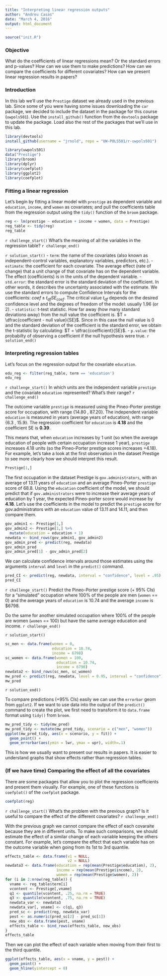 ```yaml
---
title: "Interpreting linear regression outputs"
author: "Andreu Casas"
date: "March 4, 2016"
output: html_document
---
```


```r
source("init.R")
```

### Objective

What do the coefficients of linear regressions mean? Or the standard errors and p-values? How can we use them to make predictions? How can we compare the coefficients for different covariates? How can we present linear regression results in papers?

### Introduction

In this lab we'll use the `Prestige` dataset we already used in the previous lab. Since some of you were having some issues downloading the `car` package, we decided to include the dataset in the package for this course (`uwpols501`). Use the `install_github()` function from the `devtools` package to update the package. Load also the rest of the packages that we'll use in this lab. 
```r
library(devtools)
install_github(username = "jrnold", repo = "UW-POLS501/r-uwpols501")
```

```r
library(uwpols501)
data("Prestige")
library(broom)
library(dplyr)
library(coefplot)
library(ggplot2)
library(coefplot)
```

### Fitting a linear regression

Let's begin by fitting a linear model with `prestige` as dependent variable and `education`, `income`, and `women` as covariates; and pull the coefficients table from the regression output using the `tidy()` function of the `broom` package.

```r
reg <- lm(prestige ~ education + income + women, data = Prestige)
reg_table <- tidy(reg)
reg_table
```

`r challenge_start()`
What's the meaning of all the variables in the regression table?
`r challenge_end()`

`r solution_start()`
- `term`: the name of the covariates (also known as independent-control variables, explanatory variables, predictors, etc.).
- `estimate`: the coefficient for each covariate. The average effect (rate of change) that a unit change of that covariate has on the dependent variable. The effect (coefficients) is in the units of the dependent variable. 
- `std.error`: the standard error is the standard deviation of the coefficient. In other words, it describes the uncertainty associated with the estimate. We use the standard errors to compute Confidence Intervals for the coefficients: $coef \pm t_{df} SE_{coef}$. The critical value $t_{df}$ depends on the desired confidence level and the degrees of freedom of the model: usually 1.96 (or 2). 
- `statistic`: t-test statistic. How far away (how many standard deviations away) from the null value the coefficient is. $T = \dfrac{coefficient - null value}{SE}$. Since in this case the null value is 0 and the standard deviation of the coefficient is the standard error, we obtain the t-statistic by calculating: $T = \dfrac{coefficient}{SE}$.
- `p.value`: the probabilty of observing a coefficient if the null hypothesis were true.
`r solution_end()`

### Interpreting regression tables

Let's focus on the regression output for the covariate `education`.

```r
edu_reg <- filter(reg_table, term == 'education')
edu_reg
```

`r challenge_start()`
In which units are the independent variable `prestige` and the covariate `education` represented? What's their range?
`r challenge_end()`

The outcome variable `prestige` is measured using the Pineo-Porter prestige score for occupation, with range {14.80 , 87.20}. The independent variable `education` is measured in years (average years of education), with range {6.3 , 15.9}. The regression coefficient for `education` is **4.18** and the coefficient SE is **0.39**. 

This means that, when `education` increases by 1 unit (so when the average education of people with certain occupation increase 1 year), `prestige` increases 4.18 units (so the Pineo-Porter prestige scores increases +4.18). For example, let's take a look at the first observation in the dataset Prestige to see more clearly how we should interpret this result.

```r
Prestige[1,]
```

The first occupation in the dataset Prestige is `gov.administrators`, with an average of 13.11 years of `education` and an average Pineo-Porter `prestige` score of 68.8. Using the `education` coefficient of the model, we should predict that if `gov.administrators` were to increase their average years of education by 1 year, the expected Pineo-porter score would increase by **4.18**. Let's use the coefficients in the model to predict the `prestige` score for gov.administrators with an `education` value of 13.11 and 14.11, and then compare them.

```r
gov_admin1 <- Prestige[1,]
gov_admin2 <- Prestige[1,] %>%
  mutate(education = education + 1)
newdata <- bind_rows(gov_admin1, gov_admin2)
gov_admin_pred <- predict(reg, newdata)
gov_admin_pred
gov_admin_pred[1] - gov_admin_pred[2]
```

We can calculate confidence intervals around those estimates using the arguments `interval` and `level` in the `predict()` command.

```r
pred_CI <- predict(reg, newdata, interval = "confidence", level = .95)
pred_CI
```

`r challenge_start()`
Predict the Pineo-Porter prestige score (+ 95% CIs) for a "simulated" occupation where 100% of the people are men (`women` == 0) and the average years of `education` is 10.74 and the average `income` is $6798.

Do the same for another simulated occupation where 100% of the people are women (`women` == 100) but have the same average education and income. 
`r challenge_end()`

`r solution_start()`
```r
sc_men <- data.frame(women = 0,
                     education = 10.74,
                     income = 6798)
sc_women <- data.frame(women = 100,
                       education = 10.74,
                       income = 6798)
newdata2 <- bind_rows(sc_men, sc_women)
mw_pred <- predict(reg, newdata, level = 0.95, interval = "confidence")
mw_pred
```
`r solution_end()`

To compare predictions (+95% CIs) easily we can use the `errorbar` geom from `ggplot2`. If we want to use data into the output of the `predict()` command to create the plot, we first need to transform it to `data.frame` format using `tidy()` from `broom`. 

```r
mw_pred_tidy <- tidy(mw_pred)
mw_pred_tidy <- mutate(mw_pred_tidy, scenario = c("men", "women"))
ggplot(mw_pred_tidy, aes(x = scenario, y = fit)) +
  geom_point() +
  geom_errorbar(aes(ymin = lwr, ymax = upr), width=.1)
```

This is how we usually want to present our results in papers. It is easier to understand graphs that show effects rather than regression tables. 

### (If we have time) Comparing the effect of all the covariates

There are some packages that allow you to plot the regression coefficients and present them visually. For example, one of these functions is `coefplot()` of the `coefplot` package.

```r
coefplot(reg)
```

`r challenge_start()`
What's the problem with the previous graph? Is it useful to compare the effect of the different covariates?
`r challenge_end()`

With the previous graph we cannot compare the effect of each covaraite because they are in different units. To make such comparisons, we should estimate the effect of a similar change of each variable keeping the others constant. For example, let's compare the effect that each variable has on the outcome variable when going from its 1st to 3rd quantile.

```r
effects_table <- data.frame(v1 = NULL,
                            v2 = NULL)
newdata3 <- data.frame(education = rep(mean(Prestige$education), 2),
                       income = rep(mean(Prestige$income), 2),
                       women = rep(mean(Prestige$women), 2))
for (i in 2:nrow(reg_table)) {
  vname <- reg_table$term[i]
  vcontent <- Prestige[,vname]
  q1 <- quantile(vcontent, .25, na.rm = TRUE)
  q3 <- quantile(vcontent, .75, na.rm = TRUE)
  newdata_var <- newdata3
  newdata_var[, vname] <- c(q1, q3)
  pred_sc <- predict(reg, newdata_var)
  pest <- as.numeric(pred_sc[2] - pred_sc[1])
  new_obs <- data.frame(pest, vname)
  effects_table <- bind_rows(effects_table, new_obs)
}
effects_table
```


Then we can plot the effect of each variable when moving from their first to the third quantile.
```r
ggplot(effects_table, aes(x = vname, y = pest)) +
  geom_point() +
  geom_hline(yintercept = 0)
```



